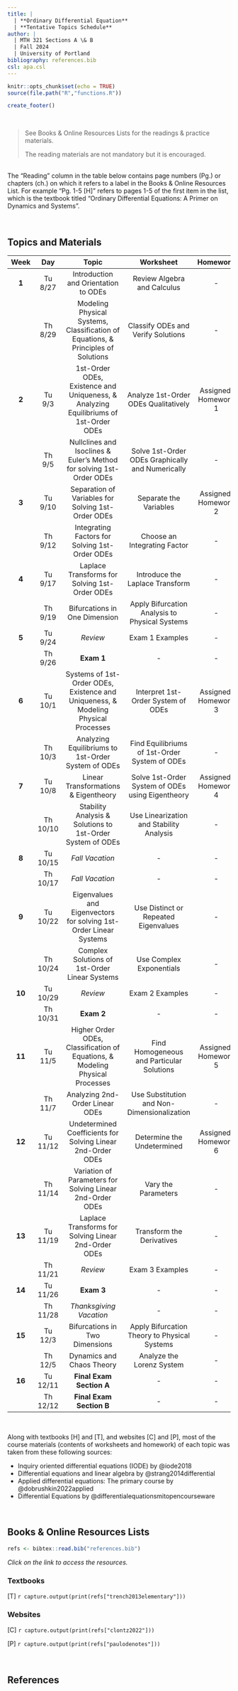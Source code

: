 ---
title: |
  | **Ordinary Differential Equation**
  | **Tentative Topics Schedule**
author: |
  | MTH 321 Sections A \& B
  | Fall 2024
  | University of Portland
bibliography: references.bib
csl: apa.csl
---

```{r setup, include=FALSE}
knitr::opts_chunk$set(echo = TRUE)
source(file.path("R","functions.R"))
```

```{r echo=FALSE}
create_footer()
```

<br>

> See Books \& Online Resources Lists for the readings \& practice materials.
> 
> The reading materials are not mandatory but it is encouraged.

<br>The "Reading" column in the table below contains page numbers (Pg.) or chapters (ch.) on which it refers to a label in the Books \& Online Resources List. For example "Pg. 1-5 [H]" refers to pages 1-5 of the first item in the list, which is the textbook titled "Ordinary Differential Equations: A Primer on Dynamics and Systems".

<br>

## **Topics and Materials**

| **Week** | **Day** | **Topic** | **Worksheet** | **Homework** | **Reading** |
|:---:|:----:|:---------------:|:------:|:-----:|:--------:|
| **1** | Tu 8/27 | Introduction and Orientation to ODEs | Review Algebra and Calculus | - | Syllabus |
|  | Th 8/29 | Modeling Physical Systems,<br>Classification of Equations, \&<br>Principles of Solutions | Classify ODEs and Verify Solutions | - | Ch. 1.1 [T] |
| **2** | Tu 9/3 | 1st-Order ODEs,<br>Existence and Uniqueness, \&<br>Analyzing Equilibriums of 1st-Order ODEs | Analyze 1st-Order ODEs Qualitatively | Assigned: Homework 1 | Ch. 1.2 [T] \& Ch. 2.1 [T] |
|  | Th 9/5 | Nullclines and Isoclines \&<br>Euler's Method for solving 1st-Order ODEs | Solve 1st-Order ODEs Graphically and Numerically | - | Ch. 1.3 [T] \& Ch. 3.1 [T] |
| **3** | Tu 9/10 | Separation of Variables for Solving 1st-Order ODEs | Separate the Variables | Assigned: Homework 2 | Ch. 2.2 [T] |
|  | Th 9/12 | Integrating Factors for Solving 1st-Order ODEs | Choose an Integrating Factor | - | Ch. 2.6 [T] |
| **4** | Tu 9/17 | Laplace Transforms for Solving 1st-Order ODEs | Introduce the Laplace Transform | - | Ch. 8.1 [T] \& Ch. 8.2 [T] |
|  | Th 9/19 | Bifurcations in One Dimension | Apply Bifurcation Analysis to Physical Systems | - | Ch. 4.1, 4.2, \& 4.3 [T] |
| **5** | Tu 9/24 | _Review_ | Exam 1 Examples | - | Exam 1 Topics |
|  | Th 9/26 | **Exam 1** | - | - | - |
| **6** | Tu 10/1 | Systems of 1st-Order ODEs,<br>Existence and Uniqueness, \&<br>Modeling Physical Processes | Interpret 1st-Order System of ODEs | Assigned: Homework 3 | TBA |
|  | Th 10/3 | Analyzing Equilibriums to 1st-Order System of ODEs | Find Equilibriums of 1st-Order System of ODEs | - | - |
| **7** | Tu 10/8 | Linear Transformations \& Eigentheory | Solve 1st-Order System of ODEs using Eigentheory | Assigned: Homework 4 | TBA |
|  | Th 10/10 | Stability Analysis \&<br>Solutions to 1st-Order System of ODEs | Use Linearization and Stability Analysis | - | TBA |
| **8** | Tu 10/15 | _Fall Vacation_ | - | - | - |
|  | Th 10/17 | _Fall Vacation_ | - | - | - |
| **9** | Tu 10/22 | Eigenvalues and Eigenvectors for solving 1st-Order Linear Systems | Use Distinct or Repeated Eigenvalues | - | TBA |
|  | Th 10/24 | Complex Solutions of 1st-Order Linear Systems | Use Complex Exponentials | - | TBA |
| **10** | Tu 10/29 | _Review_ | Exam 2 Examples | - | Exam 2 Topics |
|  | Th 10/31 | **Exam 2** | - | - | - |
| **11** | Tu 11/5 | Higher Order ODEs,<br>Classification of Equations, \&<br>Modeling Physical Processes | Find Homogeneous and Particular Solutions | Assigned: Homework 5 | TBA |
|  | Th 11/7 | Analyzing 2nd-Order Linear ODEs | Use Substitution and Non-Dimensionalization | - | TBA |
| **12** | Tu 11/12 | Undetermined Coefficients for Solving Linear 2nd-Order ODEs | Determine the Undetermined | Assigned: Homework 6 | TBA |
|  | Th 11/14 | Variation of Parameters for Solving Linear 2nd-Order ODEs | Vary the Parameters | - | TBA |
| **13** | Tu 11/19 | Laplace Transforms for Solving Linear 2nd-Order ODEs | Transform the Derivatives | - | - |
|  | Th 11/21 | _Review_ | Exam 3 Examples | - | Exam 3 Topics |
| **14** | Tu 11/26 | **Exam 3** | - | - | - |
|  | Th 11/28 | _Thanksgiving Vacation_ | - | - | - |
| **15** | Tu 12/3 | Bifurcations in Two Dimensions | Apply Bifurcation Theory to Physical Systems | - | TBA |
|  | Th 12/5 | Dynamics and Chaos Theory | Analyze the Lorenz System | - | TBA |
| **16** | Tu 12/11 | **Final Exam Section A** | - | - | - |
|  | Th 12/12 | **Final Exam Section B** | - | - | - |

<br>

Along with textbooks [H] and [T], and websites [C] and [P], most of the course materials (contents of worksheets and homework) of each topic was taken from these following sources:

-   Inquiry oriented differential equations (IODE) by @iode2018
-   Differential equations and linear algebra by @strang2014differential
-   Applied differential equations: The primary course by @dobrushkin2022applied
-   Differential Equations by @differentialequationsmitopencourseware

<br>

## **Books \& Online Resources Lists**

```{r echo=FALSE}
refs <- bibtex::read.bib("references.bib")
```

*Click on the link to access the resources.*

### Textbooks

[T] `r capture.output(print(refs["trench2013elementary"]))`

### Websites

[C] `r capture.output(print(refs["clontz2022"]))`

[P] `r capture.output(print(refs["paulodenotes"]))`

<br>

## **References**

::: {#refs}
:::

<br>
